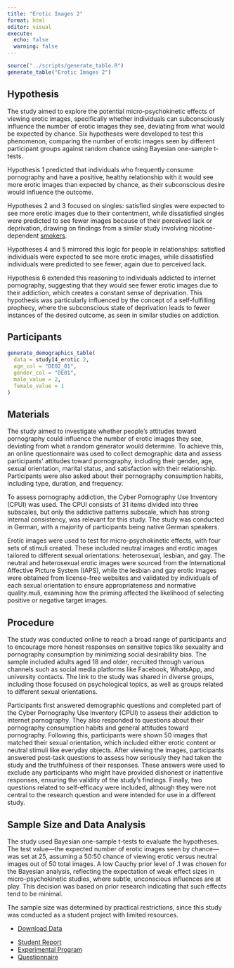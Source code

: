 ```yaml
---
title: "Erotic Images 2"
format: html
editor: visual
execute: 
  echo: false
  warning: false
---
```


```r
source("../scripts/generate_table.R")
generate_table("Erotic Images 2")
```

## Hypothesis

The study aimed to explore the potential micro-psychokinetic effects of viewing erotic images, specifically whether individuals can subconsciously influence the number of erotic images they see, deviating from what would be expected by chance. Six hypotheses were developed to test this phenomenon, comparing the number of erotic images seen by different participant groups against random chance using Bayesian one-sample t-tests.

Hypothesis 1 predicted that individuals who frequently consume pornography and have a positive, healthy relationship with it would see more erotic images than expected by chance, as their subconscious desire would influence the outcome.

Hypotheses 2 and 3 focused on singles: satisfied singles were expected to see more erotic images due to their contentment, while dissatisfied singles were predicted to see fewer images because of their perceived lack or deprivation, drawing on findings from a similar study involving nicotine-dependent [smokers](smokers1.html).

Hypotheses 4 and 5 mirrored this logic for people in relationships: satisfied individuals were expected to see more erotic images, while dissatisfied individuals were predicted to see fewer, again due to perceived lack.

Hypothesis 6 extended this reasoning to individuals addicted to internet pornography, suggesting that they would see fewer erotic images due to their addiction, which creates a constant sense of deprivation. This hypothesis was particularly influenced by the concept of a self-fulfilling prophecy, where the subconscious state of deprivation leads to fewer instances of the desired outcome, as seen in similar studies on addiction.

## Participants

```r
generate_demographics_table(
  data = study14_erotic.2,
  age_col = "DE02_01",
  gender_col = "DE01",
  male_value = 2,
  female_value = 1
)
```

## Materials

The study aimed to investigate whether people's attitudes toward pornography could influence the number of erotic images they see, deviating from what a random generator would determine. To achieve this, an online questionnaire was used to collect demographic data and assess participants' attitudes toward pornography, including their gender, age, sexual orientation, marital status, and satisfaction with their relationship. Participants were also asked about their pornography consumption habits, including type, duration, and frequency.

To assess pornography addiction, the Cyber Pornography Use Inventory (CPUI) was used. The CPUI consists of 31 items divided into three subscales, but only the addictive patterns subscale, which has strong internal consistency, was relevant for this study. The study was conducted in German, with a majority of participants being native German speakers.

Erotic images were used to test for micro-psychokinetic effects, with four sets of stimuli created. These included neutral images and erotic images tailored to different sexual orientations: heterosexual, lesbian, and gay. The neutral and heterosexual erotic images were sourced from the International Affective Picture System (IAPS), while the lesbian and gay erotic images were obtained from license-free websites and validated by individuals of each sexual orientation to ensure appropriateness and normative quality.muli, examining how the priming affected the likelihood of selecting positive or negative target images.

## Procedure

The study was conducted online to reach a broad range of participants and to encourage more honest responses on sensitive topics like sexuality and pornography consumption by minimizing social desirability bias. The sample included adults aged 18 and older, recruited through various channels such as social media platforms like Facebook, WhatsApp, and university contacts. The link to the study was shared in diverse groups, including those focused on psychological topics, as well as groups related to different sexual orientations.

Participants first answered demographic questions and completed part of the Cyber Pornography Use Inventory (CPUI) to assess their addiction to internet pornography. They also responded to questions about their pornography consumption habits and general attitudes toward pornography. Following this, participants were shown 50 images that matched their sexual orientation, which included either erotic content or neutral stimuli like everyday objects. After viewing the images, participants answered post-task questions to assess how seriously they had taken the study and the truthfulness of their responses. These answers were used to exclude any participants who might have provided dishonest or inattentive responses, ensuring the validity of the study's findings. Finally, two questions related to self-efficacy were included, although they were not central to the research question and were intended for use in a different study.

## Sample Size and Data Analysis

The study used Bayesian one-sample t-tests to evaluate the hypotheses. The test value—the expected number of erotic images seen by chance—was set at 25, assuming a 50:50 chance of viewing erotic versus neutral images out of 50 total images. A low Cauchy prior level of .1 was chosen for the Bayesian analysis, reflecting the expectation of weak effect sizes in micro-psychokinetic studies, where subtle, unconscious influences are at play. This decision was based on prior research indicating that such effects tend to be minimal.

The sample size was determined by practical restrictions, since this study was conducted as a student project with limited resources.

::: {.callout-tip title="Data" collapse="false"}
-   [Download Data](../data/erotic/erotic2.csv)
:::

::: {.callout-note title="Resources" collapse="false"}
-   [Student Report](../data/erotic/erotic2-report.pdf)
-   [Experimental Program](https://github.com/mrzdcmps/labreport/blob/main/data/erotic/isst2.html)
-   [Questionnaire](../data/erotic/survey.isst.2018-10-10.xml)
:::

